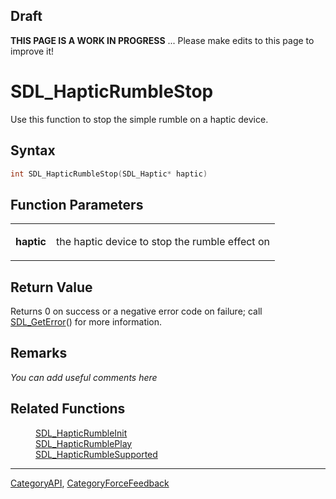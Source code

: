 == Draft ==

'''THIS PAGE IS A WORK IN PROGRESS''' ... Please make edits to this page to improve it!


= SDL_HapticRumbleStop =
Use this function to stop the simple rumble on a haptic device.


== Syntax ==
<syntaxhighlight lang='c++'>
int SDL_HapticRumbleStop(SDL_Haptic* haptic)
</syntaxhighlight>

== Function Parameters ==
{|
|'''haptic'''
|the haptic device to stop the rumble effect on
|}

== Return Value ==
Returns 0 on success or a negative error code on failure; call [[SDL_GetError]]() for more information.

== Remarks ==
''You can add useful comments here''

== Related Functions ==
:[[SDL_HapticRumbleInit]]
:[[SDL_HapticRumblePlay]]
:[[SDL_HapticRumbleSupported]]

----
[[CategoryAPI]], [[CategoryForceFeedback]]
